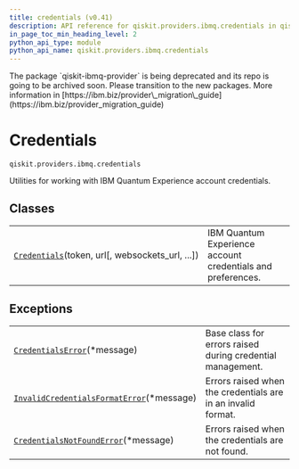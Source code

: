 ```yaml
---
title: credentials (v0.41)
description: API reference for qiskit.providers.ibmq.credentials in qiskit v0.41
in_page_toc_min_heading_level: 2
python_api_type: module
python_api_name: qiskit.providers.ibmq.credentials
---
```


<Admonition title="Warning" type="caution">
  The package `qiskit-ibmq-provider` is being deprecated and its repo is going to be archived soon. Please transition to the new packages. More information in [https://ibm.biz/provider\_migration\_guide](https://ibm.biz/provider_migration_guide)
</Admonition>

<span id="module-qiskit.providers.ibmq.credentials" />

<span id="qiskit-providers-ibmq-credentials" />

<span id="credentials-qiskit-providers-ibmq-credentials" />

# Credentials

`qiskit.providers.ibmq.credentials`

Utilities for working with IBM Quantum Experience account credentials.

## Classes

|                                                                                                                                                     |                                                             |
| --------------------------------------------------------------------------------------------------------------------------------------------------- | ----------------------------------------------------------- |
| [`Credentials`](qiskit.providers.ibmq.credentials.Credentials "qiskit.providers.ibmq.credentials.Credentials")(token, url\[, websockets\_url, ...]) | IBM Quantum Experience account credentials and preferences. |

## Exceptions

|                                                                                                                                                                                 |                                                              |
| ------------------------------------------------------------------------------------------------------------------------------------------------------------------------------- | ------------------------------------------------------------ |
| [`CredentialsError`](qiskit.providers.ibmq.credentials.CredentialsError "qiskit.providers.ibmq.credentials.CredentialsError")(\*message)                                        | Base class for errors raised during credential management.   |
| [`InvalidCredentialsFormatError`](qiskit.providers.ibmq.credentials.InvalidCredentialsFormatError "qiskit.providers.ibmq.credentials.InvalidCredentialsFormatError")(\*message) | Errors raised when the credentials are in an invalid format. |
| [`CredentialsNotFoundError`](qiskit.providers.ibmq.credentials.CredentialsNotFoundError "qiskit.providers.ibmq.credentials.CredentialsNotFoundError")(\*message)                | Errors raised when the credentials are not found.            |

